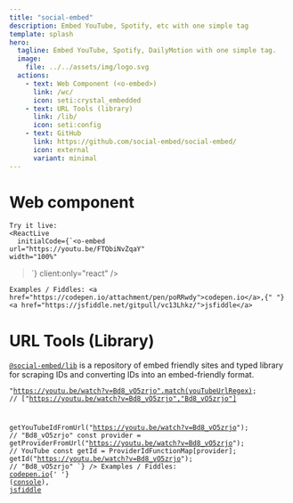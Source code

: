 ```yaml
---
title: "social-embed"
description: Embed YouTube, Spotify, etc with one simple tag
template: splash
hero:
  tagline: Embed YouTube, Spotify, DailyMotion with one simple tag.
  image:
    file: ../../assets/img/logo.svg
  actions:
    - text: Web Component (<o-embed>)
      link: /wc/
      icon: seti:crystal_embedded
    - text: URL Tools (library)
      link: /lib/
      icon: seti:config
    - text: GitHub
      link: https://github.com/social-embed/social-embed/
      icon: external
      variant: minimal
---
```




<div class="grid grid-cols-1 gap-4 sm:mt-16 lg:grid-cols-6">
  <div class="p-px lg:col-span-3">
    <h1 class="flex gap-2"><Icon name="seti:crystal_embedded" class="
    block
    max-w-full
    w-[1em]
    h-auto
    text-[1.333em]
    text-white
    fill-current
    border
    border-[#eebc53]
    bg-[#4e4022]
    p-[0.2em]
    rounded-[0.25rem]
    rounded-[0.25rem]"
    /> Web component</h1>

    Try it live:
    <ReactLive
      initialCode={`<o-embed
    url="https://youtu.be/FTQbiNvZqaY"
    width="100%"
></o-embed>`}
      client:only="react"
    />

    Examples / Fiddles: <a href="https://codepen.io/attachment/pen/poRRwdy">codepen.io</a>,{" "}
    <a href="https://jsfiddle.net/gitpull/vc13Lhkz/">jsfiddle</a>
  </div>
  <div class="p-px lg:col-span-3 !mt-0">
    <h1 class="flex gap-2"><Icon name="seti:config" 
    class="
    block
    max-w-full
    w-[1em]
    h-auto
    text-[1.333em]
    text-white
    fill-current
    border
    border-[#bd53ee]
    bg-[#40224e]
    p-[0.2em]
    rounded-[0.25rem]"
    /> URL Tools (Library)</h1>
      <div class="">
        <p>
          <a href="/lib"><code>@social-embed/lib</code></a> is a repository of embed friendly sites and typed library for scraping
          IDs and converting IDs into an embed-friendly format.
        </p>
      </div>
      <Code
        lang="ts"
        wrap
        code={`import {
    getProviderFromUrl,
    ProviderIdFunctionMap,
    getYouTubeIdFromUrl,
    youTubeUrlRegex,
} from "@social-embed/lib";

"https://youtu.be/watch?v=Bd8_vO5zrjo".match(youTubeUrlRegex);
// ["https://youtu.be/watch?v=Bd8_vO5zrjo","Bd8_vO5zrjo"]

getYouTubeIdFromUrl("https://youtu.be/watch?v=Bd8_vO5zrjo");
// "Bd8_vO5zrjo"
const provider = getProviderFromUrl("https://youtu.be/watch?v=Bd8_vO5zrjo");
// YouTube
const getId = ProviderIdFunctionMap[provider];
getId("https://youtu.be/watch?v=Bd8_vO5zrjo");
// "Bd8_vO5zrjo"
`}
      />
      Examples / Fiddles:
      <a href="https://codepen.io/attachment/pen/VwPPrNq">codepen.io</a>{' '}
      (<a href="https://codepen.io/attachment/pen/poRRpdp?editors=0010">console</a>), <a href="https://jsfiddle.net/gitpull/pcLagbsm/">jsfiddle</a>
  </div>
</div>
